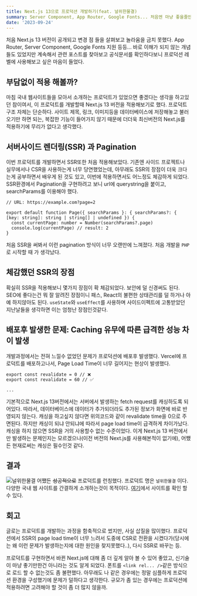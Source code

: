 ```yaml
---
title: Next.js 13으로 프로덕션 개발하기(feat. 널위한물결)
summary: Server Component, App Router, Google Fonts... 처음엔 마냥 좋을줄만 알았던 Next.js 13 버전 개발기
date: '2023-09-24'
---
```


처음 Next.js 13 버전이 공개되고 변경 점 들을 살펴보고 놀라움을 금치 못했다. App Router, Server Component, Google Fonts 지원 등등...
바로 이해가 되지 않는 개념들도 있었지만 계속해서 관련 포스트를 찾아보고 공식문서를 확인하다보니 프로덕션 레벨에 사용해보고 싶은 마음이 들었다.

## 부담없이 적용 해볼까?

마침 국내 웹사이트들을 모아서 소개하는 프로덕트가 있었으면 좋겠다는 생각을 하고있던 참이여서, 이 프로덕트를 개발할때 Next.js 13 버전을 적용해보기로 했다.
프로덕트 구조 자체는 단순하다. 사이트 제목, 링크, 이미지등을 데이터베이스에 저장해놓고 불러오기만 하면 되는, 복잡한 기능이 들어가지 않기 때문에
더더욱 최신버전의 Next.js를 적용하기에 무리가 없다고 생각했다.

## 서버사이드 렌더링(SSR) 과 Pagination

이번 프로덕트를 개발하면서 SSR또한 처음 적용해보았다. 기존엔 사이드 프로젝트나 실무에서나 CSR을 사용하는게 너무 당연했었는데,
아무래도 SSR의 장점이 더욱 크다는게 공부하면서 배우게 된 것도 있고, 이번에 적용하면서도 어느정도 체감하게 되었다. SSR환경에서 
Pagination을 구현하려고 보니 url에 querystring을 붙이고, searchParams를 이용해야 했다.

```tsx
// URL: https://example.com?page=2

export default function Page({ searchParams }: { searchParams?: { [key: string]: string | string[] | undefined }) {
  const currentPage: number = Number(searchParams?.page)
  console.log(currentPage) // result: 2
}
```
처음 SSR을 써봐서 이런 pagination 방식이 너무 오랜만에 느껴졌다. 처음 개발을 `PHP`로 시작할 때 가 생각났다.

## 체감했던 SSR의 장점

확실히 SSR을 적용해보니 몇가지 장점이 확 체감되었다. 보안에 덜 신경써도 된다. SEO에 좋다는건 뭐 잘 알려진 장점이니 패스, React의 불편한 상태관리를 덜 하거나 아예 하지않아도 된다.
`useState`와 `useEffect`를 사용하며 사이드이펙트에 고통받았던 지난날들을 생각하면 이는 엄청난 장점인것같다.

## 배포후 발생한 문제: Caching 유무에 따른 급격한 성능 차이 발생

개발과정에서는 전혀 느낄수 없었던 문제가 프로덕션에 배포후 발생했다. Vercel에 프로덕트를 배포하고나서, Page Load Time이 너무 길어지는 현상이 발생했다.

```ts:app/page.tsx
export const revalidate = 0 // ❌
export const revalidate = 60 // ✅

...
```
기본적으로 Next.js 13버전에서는 서버에서 발생하는 fetch request를 캐싱하도록 되어있다. 따라서, 데이터베이스에 데이터가 추가되더라도
추가된 정보가 화면에 바로 반영되지 않는다. 캐싱을 하고싶지 않다면 위의코드와 같이 revalidate time을 0으로 주면된다. 하지만 캐싱이
되냐 안되냐에 따라서 page load time이 급격하게 차이가났다. 캐싱을 하지 않으면 SSR을 거의 사용할수 없는 수준이었다. 이게 Next.js 13
버전에서만 발생하는 문제인지는 모르겠으나(이전 버전의 Next.js를 사용해본적이 없기에), 어쨌든 현재로써는 캐싱은 필수인것 같다. 


## 결과

![널위한물결](/site.png)
어쨌든 ~~성공적으로~~ 프로덕트를 런칭했다. 프로덕트 명은 `널위한물결` 이다. 다양한 국내 웹 사이트를 간결하게 소개하는것이 목적이다.
[여기](https://foryouwave.com)에서 사이트를 확인 할 수 있다. 

## 회고

글로는 프로덕트를 개발하는 과정을 함축적으로 썼지만, 사실 삽질을 많이했다. 프로덕션에서 SSR의 page load time이 너무 느려서 도중에
CSR로 전환을 시켰다가(당시에는 왜 이런 문제가 발생하는지에 대한 원인을 찾지못했다..), 다시 SSR로 바꾸는 등. 

프로덕트를 구현하면서 바뀐 Next.js에 대해 좀 더 깊게 알아 볼 수 있어 좋았고, 신기술이 마냥 좋기만한건 아니라는 것도 알게 되었다. 
폰트를 `<link rel... />`같은 방식으로 로드 할 수 없는것도 좀 불편했다. 아무래도 나 같은 경우에는 정말 심플하게 프로덕션 환경을 구성했기에
문제가 덜하다고 생각한다. 규모가 좀 있는 경우에는 프로덕션에 적용하려면 고려해야 할 것이 좀 더 많지 않을까.
